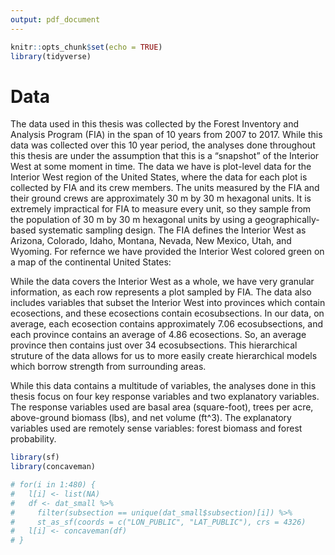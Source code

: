 ```yaml
---
output: pdf_document
---
```


```r
knitr::opts_chunk$set(echo = TRUE)
library(tidyverse)
```

# Data

The data used in this thesis was collected by the Forest Inventory and Analysis Program (FIA) in the span of 10 years from 2007 to 2017. While this data was collected over this 10 year period, the analyses done throughout this thesis are under the assumption that this is a "snapshot" of the Interior West at some moment in time. The data we have is plot-level data for the Interior West region of the United States, where the data for each plot is collected by FIA and its crew members. The units measured by the FIA and their ground crews are approximately 30 m by 30 m hexagonal units. It is extremely impractical for FIA to measure every unit, so they sample from the population of 30 m by 30 m hexagonal units by using a geographically-based systematic sampling design. The FIA defines the Interior West as Arizona, Colorado, Idaho, Montana, Nevada, New Mexico, Utah, and Wyoming. For refernce we have provided the Interior West colored green on a map of the continental United States:
\begin{figure}[h]
\includegraphics{interior-west-on-usa.png}
\end{figure}
While the data covers the Interior West as a whole, we have very granular information, as each row represents a plot sampled by FIA. The data also includes variables that subset the Interior West into provinces which contain ecosections, and these ecosections contain ecosubsections. In our data, on average, each ecosection contains approximately 7.06 ecosubsections, and each province contains an average of 4.86 ecosections. So, an average province then contains just over 34 ecosubsections. This hierarchical struture of the data allows for us to more easily create hierarchical models which borrow strength from surrounding areas. 

While this data contains a multitude of variables, the analyses done in this thesis focus on four key response variables and two explanatory variables. The response variables used are basal area (square-foot), trees per acre, above-ground biomass (lbs), and net volume (ft^3). The explanatory variables used are remotely sense variables: forest biomass and forest probability. 

```r
library(sf)
library(concaveman)

# for(i in 1:480) {
#   l[i] <- list(NA)
#   df <- dat_small %>%
#     filter(subsection == unique(dat_small$subsection)[i]) %>%
#     st_as_sf(coords = c("LON_PUBLIC", "LAT_PUBLIC"), crs = 4326)
#   l[i] <- concaveman(df)
# }
```




